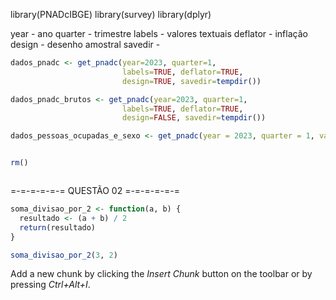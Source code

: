 library(PNADcIBGE)
library(survey)
library(dplyr)

year - ano
quarter - trimestre
labels - valores textuais
deflator - inflação
design - desenho amostral
savedir - 

```r
dados_pnadc <- get_pnadc(year=2023, quarter=1, 
                         labels=TRUE, deflator=TRUE, 
                         design=TRUE, savedir=tempdir())
```
```r
dados_pnadc_brutos <- get_pnadc(year=2023, quarter=1, 
                         labels=TRUE, deflator=TRUE, 
                         design=FALSE, savedir=tempdir())
```


```r
dados_pessoas_ocupadas_e_sexo <- get_pnadc(year = 2023, quarter = 1, vars = c("VD4002", "VD4002"))
```
```r

```


```r
rm()
```

```r

```


=-=-=-=-=-= QUESTÃO 02 =-=-=-=-=-=

```r
soma_divisao_por_2 <- function(a, b) {
  resultado <- (a + b) / 2
  return(resultado)
}

soma_divisao_por_2(3, 2)
```


Add a new chunk by clicking the *Insert Chunk* button on the toolbar or by pressing *Ctrl+Alt+I*.
